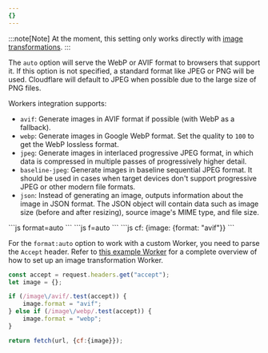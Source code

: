 ```yaml
---
{}
---
```


:::note[Note]
At the moment, this setting only works directly with [image transformations](/images/transform-images/).
:::

The `auto` option will serve the WebP or AVIF format to browsers that support it. If this option is not specified, a standard format like JPEG or PNG will be used. Cloudflare will default to JPEG when possible due to the large size of PNG files.

Workers integration supports:

* `avif`: Generate images in AVIF format if possible (with WebP as a fallback).
* `webp`: Generate images in Google WebP format. Set the quality to `100` to get the WebP lossless format.
* `jpeg`: Generate images in interlaced progressive JPEG format, in which data is compressed in multiple passes of progressively higher detail.
* `baseline-jpeg`: Generate images in baseline sequential JPEG format. It should be used in cases when target devices don't support progressive JPEG or other modern file formats.
* `json`: Instead of generating an image, outputs information about the image in JSON format. The JSON object will contain data such as image size (before and after resizing), source image's MIME type, and file size.

<Tabs>
  <TabItem label="URL format">
    ```js 
    format=auto
    ```
  </TabItem>
  <TabItem label="URL format alias">
  ```js 
  f=auto
  ```
  </TabItem>
    <TabItem label="Workers">
  ```js 
  cf: {image: {format: "avif"}}
  ```
  </TabItem>
</Tabs>

For the `format:auto` option to work with a custom Worker, you need to parse the `Accept` header. Refer to [this example Worker](/images/transform-images/transform-via-workers/#an-example-worker) for a complete overview of how to set up an image transformation Worker.

```js title="Custom Worker for Image Resizing with format:auto"
const accept = request.headers.get("accept");
let image = {};

if (/image\/avif/.test(accept)) {
    image.format = "avif";
} else if (/image\/webp/.test(accept)) {
    image.format = "webp";
}

return fetch(url, {cf:{image}});
```